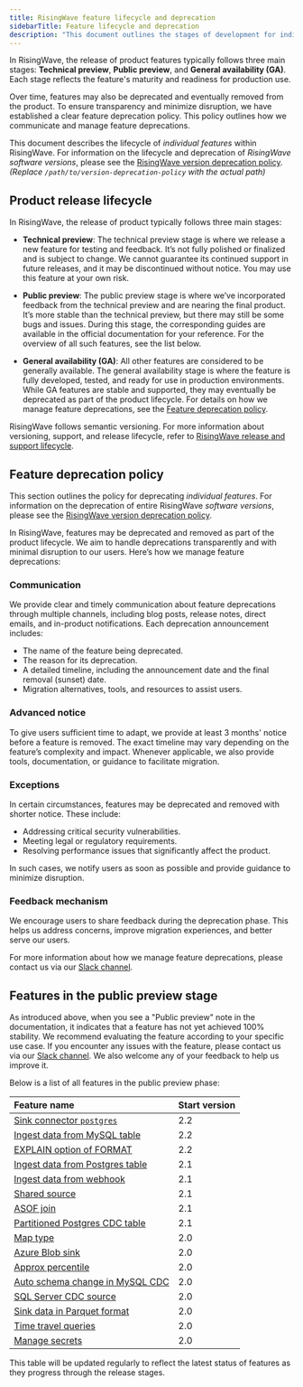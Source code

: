 ```yaml
---
title: RisingWave feature lifecycle and deprecation
sidebarTitle: Feature lifecycle and deprecation
description: "This document outlines the stages of development for individual features within RisingWave (Technical Preview, Public Preview, General Availability), and the policy for how features are deprecated and removed from the product. It also provides a list of features currently in Public Preview."
---
```


In RisingWave, the release of product features typically follows three main stages: **Technical preview**, **Public preview**, and **General availability (GA)**. Each stage reflects the feature's maturity and readiness for production use.

Over time, features may also be deprecated and eventually removed from the product. To ensure transparency and minimize disruption, we have established a clear feature deprecation policy. This policy outlines how we communicate and manage feature deprecations.

This document describes the lifecycle of *individual features* within RisingWave. For information on the lifecycle and deprecation of *RisingWave software versions*, please see the [RisingWave version deprecation policy](/changelog/version-deprecation).  *(Replace `/path/to/version-deprecation-policy` with the actual path)*

## Product release lifecycle

In RisingWave, the release of product typically follows three main stages:

- **Technical preview**: The technical preview stage is where we release a new feature for testing and feedback. It’s not fully polished or finalized and is subject to change. We cannot guarantee its continued support in future releases, and it may be discontinued without notice. You may use this feature at your own risk.

- **Public preview**: The public preview stage is where we’ve incorporated feedback from the technical preview and are nearing the final product. It’s more stable than the technical preview, but there may still be some bugs and issues. During this stage, the corresponding guides are available in the official documentation for your reference. For the overview of all such features, see the list below.

- **General availability (GA)**: All other features are considered to be generally available. The general availability stage is where the feature is fully developed, tested, and ready for use in production environments. While GA features are stable and supported, they may eventually be deprecated as part of the product lifecycle. For details on how we manage feature deprecations, see the [Feature deprecation policy](#feature-deprecation-policy).

RisingWave follows semantic versioning. For more information about versioning, support, and release lifecycle, refer to [RisingWave release and support lifecycle](/changelog/release-support-lifecycle).

## Feature deprecation policy

This section outlines the policy for deprecating *individual features*. 
For information on the deprecation of entire RisingWave *software versions*, please see the [RisingWave version deprecation policy](/changelog/version-deprecation).

In RisingWave, features may be deprecated and removed as part of the product lifecycle. We aim to handle deprecations transparently and with minimal disruption to our users. Here’s how we manage feature deprecations:

### Communication

We provide clear and timely communication about feature deprecations through multiple channels, including blog posts, release notes, direct emails, and in-product notifications. Each deprecation announcement includes:

- The name of the feature being deprecated.
- The reason for its deprecation.
- A detailed timeline, including the announcement date and the final removal (sunset) date.
- Migration alternatives, tools, and resources to assist users.

### Advanced notice

To give users sufficient time to adapt, we provide at least 3 months' notice before a feature is removed. The exact timeline may vary depending on the feature’s complexity and impact. Whenever applicable, we also provide tools, documentation, or guidance to facilitate migration.

### Exceptions

In certain circumstances, features may be deprecated and removed with shorter notice. These include:

- Addressing critical security vulnerabilities.
- Meeting legal or regulatory requirements.
- Resolving performance issues that significantly affect the product.

In such cases, we notify users as soon as possible and provide guidance to minimize disruption.

### Feedback mechanism

We encourage users to share feedback during the deprecation phase. This helps us address concerns, improve migration experiences, and better serve our users.

For more information about how we manage feature deprecations, please contact us via our [Slack channel](https://go.risingwave.com/slack).

## Features in the public preview stage

As introduced above, when you see a "Public preview" note in the documentation, it indicates that a feature has not yet achieved 100% stability. We recommend evaluating the feature according to your specific use case. If you encounter any issues with the feature, please contact us via our [Slack channel](https://www.risingwave.com/slack). We also welcome any of your feedback to help us improve it.

Below is a list of all features in the public preview phase:

| Feature name |  Start version |
| :-- | :-- |
| [Sink connector `postgres`](/integrations/destinations/postgresql#create-a-sink)| 2.2 |
| [Ingest data from MySQL table](/integrations/sources/mysql-table)| 2.2 |
| [EXPLAIN option of FORMAT](/sql/commands/sql-explain#explain-options)| 2.2 |
| [Ingest data from Postgres table](/integrations/sources/postgresql-table) | 2.1 |
| [Ingest data from webhook](/integrations/sources/webhook) | 2.1 |
| [Shared source](/sql/commands/sql-create-source#shared-source)  | 2.1  |
| [ASOF join](/processing/sql/joins#asof-joins) | 2.1 |
| [Partitioned Postgres CDC table](/integrations/sources/postgresql-cdc#ingest-data-from-a-partitioned-table) | 2.1 |
| [Map type](/sql/data-types/map-type) | 2.0 |
| [Azure Blob sink](/integrations/destinations/azure-blob) | 2.0 |
| [Approx percentile](/sql/functions/aggregate#approx-percentile) | 2.0 |
| [Auto schema change in MySQL CDC](/integrations/sources/mysql-cdc#automatically-change-schema) | 2.0 |
| [SQL Server CDC source](/integrations/sources/sql-server-cdc) | 2.0 |
| [Sink data in Parquet format](/delivery/overview#sink-data-in-parquet-or-json-format) | 2.0 |
| [Time travel queries](/processing/time-travel-queries) | 2.0 |
| [Manage secrets](/operate/manage-secrets) | 2.0 |

This table will be updated regularly to reflect the latest status of features as they progress through the release stages.